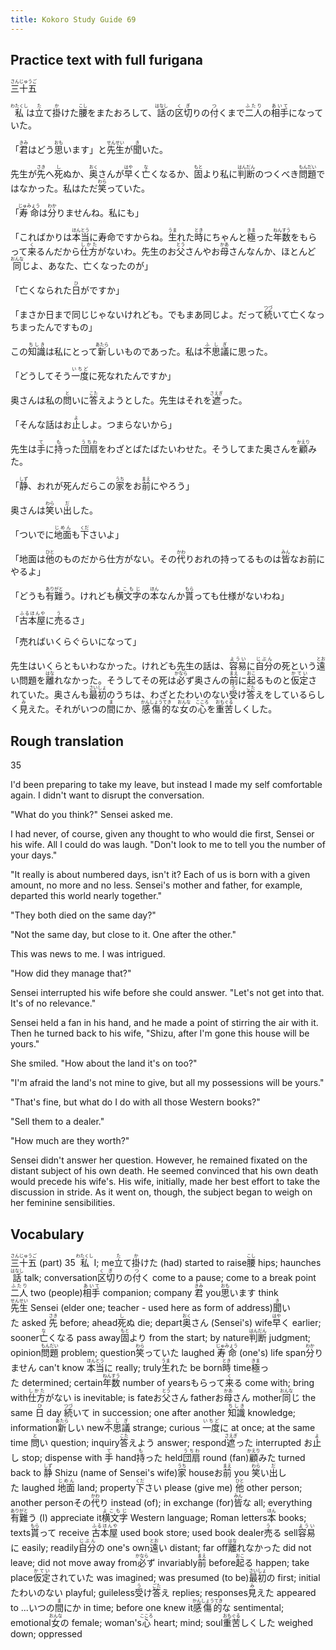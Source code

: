 ```yaml
---
title: Kokoro Study Guide 69
---
```


## Practice text with full furigana

<p>
<ruby><rb>三十五</rb><rt>さんじゅうご</rt></ruby>
</p>

<p>
<ruby><rb>私</rb><rt>わたくし</rt></ruby>は<ruby><rb>立</rb><rt>た</rt></ruby>て<ruby><rb>掛</rb><rt>か</rt></ruby>けた<ruby><rb>腰</rb><rt>こし</rt></ruby>をまたおろして、<ruby><rb>話</rb><rt>はなし</rt></ruby>の<ruby><rb>区切</rb><rt>くぎ</rt></ruby>りの<ruby><rb>付</rb><rt>つ</rt></ruby>くまで<ruby><rb>二人</rb><rt>ふたり</rt></ruby>の<ruby><rb>相手</rb><rt>あいて</rt></ruby>になっていた。
</p>

<p>
「<ruby><rb>君</rb><rt>きみ</rt></ruby>はどう<ruby><rb>思</rb><rt>おも</rt></ruby>います」と<ruby><rb>先生</rb><rt>せんせい</rt></ruby>が<ruby><rb>聞</rb><rt>き</rt></ruby>いた。
</p>

<p>
先生が<ruby><rb>先</rb><rt>さき</rt></ruby>へ<ruby><rb>死</rb><rt>し</rt></ruby>ぬか、<ruby><rb>奥</rb><rt>おく</rt></ruby>さんが<ruby><rb>早</rb><rt>はや</rt></ruby>く<ruby><rb>亡</rb><rt>な</rt></ruby>くなるか、<ruby><rb>固</rb><rt>もと</rt></ruby>より私に<ruby><rb>判断</rb><rt>はんだん</rt></ruby>のつくべき<ruby><rb>問題</rb><rt>もんだい</rt></ruby>ではなかった。私はただ<ruby><rb>笑</rb><rt>わら</rt></ruby>っていた。
</p>

<p>
「<ruby><rb>寿命</rb><rt>じゅみょう</rt></ruby>は<ruby><rb>分</rb><rt>わか</rt></ruby>りませんね。私にも」
</p>

<p>
「こればかりは<ruby><rb>本当</rb><rt>ほんとう</rt></ruby>に寿命ですからね。<ruby><rb>生</rb><rt>うま</rt></ruby>れた<ruby><rb>時</rb><rt>とき</rt></ruby>にちゃんと<ruby><rb>極</rb><rt>きま</rt></ruby>った<ruby><rb>年数</rb><rt>ねんすう</rt></ruby>をもらって<ruby><rb>来</rb><rt>く</rt></ruby>るんだから<ruby><rb>仕方</rb><rt>しかた</rt></ruby>がないわ。先生のお<ruby><rb>父</rb><rt>とう</rt></ruby>さんやお<ruby><rb>母</rb><rt>かあ</rt></ruby>さんなんか、ほとんど<ruby><rb>同</rb><rt>おんな</rt></ruby>じよ、あなた、亡くなったのが」
</p>

<p>
「亡くなられた<ruby><rb>日</rb><rt>ひ</rt></ruby>がですか」
</p>

<p>
「まさか日まで同じじゃないけれども。でもまあ同じよ。だって<ruby><rb>続</rb><rt>つづ</rt></ruby>いて亡くなっちまったんですもの」
</p>

<p>
この<ruby><rb>知識</rb><rt>ちしき</rt></ruby>は私にとって<ruby><rb>新</rb><rt>あたら</rt></ruby>しいものであった。私は<ruby><rb>不思議</rb><rt>ふしぎ</rt></ruby>に思った。
</p>

<p>
「どうしてそう<ruby><rb>一度</rb><rt>いちど</rt></ruby>に死なれたんですか」
</p>

<p>
奥さんは私の<ruby><rb>問</rb><rt>と</rt></ruby>いに<ruby><rb>答</rb><rt>こた</rt></ruby>えようとした。先生はそれを<ruby><rb>遮</rb><rt>さえぎ</rt></ruby>った。
</p>

<p>
「そんな話はお<ruby><rb>止</rb><rt>よ</rt></ruby>しよ。つまらないから」
</p>

<p>
先生は<ruby><rb>手</rb><rt>て</rt></ruby>に<ruby><rb>持</rb><rt>も</rt></ruby>った<ruby><rb>団扇</rb><rt>うちわ</rt></ruby>をわざとばたばたいわせた。そうしてまた奥さんを<ruby><rb>顧</rb><rt>かえり</rt></ruby>みた。
</p>

<p>
「<ruby><rb>静</rb><rt>しず</rt></ruby>、おれが死んだらこの<ruby><rb>家</rb><rt>うち</rt></ruby>をお<ruby><rb>前</rb><rt>まえ</rt></ruby>にやろう」
</p>

<p>
奥さんは<ruby><rb>笑</rb><rt>わら</rt></ruby>い<ruby><rb>出</rb><rt>だ</rt></ruby>した。
</p>

<p>
「ついでに<ruby><rb>地面</rb><rt>じめん</rt></ruby>も<ruby><rb>下</rb><rt>くだ</rt></ruby>さいよ」
</p>

<p>
「地面は<ruby><rb>他</rb><rt>ひと</rt></ruby>のものだから仕方がない。その<ruby><rb>代</rb><rt>かわ</rt></ruby>りおれの持ってるものは<ruby><rb>皆</rb><rt>みん</rt></ruby>なお前にやるよ」
</p>

<p>
「どうも<ruby><rb>有難</rb><rt>ありがと</rt></ruby>う。けれども<ruby><rb>横文字</rb><rt>よこもじ</rt></ruby>の<ruby><rb>本</rb><rt>ほん</rt></ruby>なんか<ruby><rb>貰</rb><rt>もら</rt></ruby>っても仕様がないわね」
</p>

<p>
「<ruby><rb>古本屋</rb><rt>ふるほんや</rt></ruby>に<ruby><rb>売</rb><rt>う</rt></ruby>るさ」
</p>

「売ればいくらぐらいになって」

<p>
先生はいくらともいわなかった。けれども先生の話は、<ruby><rb>容易</rb><rt>ようい</rt></ruby>に<ruby><rb>自分</rb><rt>じぶん</rt></ruby>の死という<ruby><rb>遠</rb><rt>とお</rt></ruby>い問題を<ruby><rb>離</rb><rt>はな</rt></ruby>れなかった。そうしてその死は<ruby><rb>必</rb><rt>かなら</rt></ruby>ず奥さんの<ruby><rb>前</rb><rt>まえ</rt></ruby>に<ruby><rb>起</rb><rt>おこ</rt></ruby>るものと<ruby><rb>仮定</rb><rt>かてい</rt></ruby>されていた。奥さんも<ruby><rb>最初</rb><rt>さいしょ</rt></ruby>のうちは、わざとたわいのない<ruby><rb>受</rb><rt>う</rt></ruby>け<ruby><rb>答</rb><rt>ごた</rt></ruby>えをしているらしく<ruby><rb>見</rb><rt>み</rt></ruby>えた。それがいつの<ruby><rb>間</rb><rt>ま</rt></ruby>にか、<ruby><rb>感傷的</rb><rt>かんしょうてき</rt></ruby>な<ruby><rb>女</rb><rt>おんな</rt></ruby>の<ruby><rb>心</rb><rt>こころ</rt></ruby>を<ruby><rb>重苦</rb><rt>おもぐる</rt></ruby>しくした。
</p>


## Rough translation

35

I'd been preparing to take my leave, but instead I made my self comfortable again. I didn't want to disrupt the conversation.

"What do you think?" Sensei asked me.

I had never, of course, given any thought to who would die first, Sensei or his wife. All I could do was laugh. "Don't look to me to tell you the number of your days."

"It really is about numbered days, isn't it? Each of us is born with a given amount, no more and no less. Sensei's mother and father, for example, departed this world nearly together."

"They both died on the same day?"

"Not the same day, but close to it. One after the other."

This was news to me. I was intrigued.

"How did they manage that?"

Sensei interrupted his wife before she could answer. "Let's not get into that. It's of no relevance."

Sensei held a fan in his hand, and he made a point of stirring the air with it. Then he turned back to his wife, "Shizu, after I'm gone this house will be yours."

She smiled. "How about the land it's on too?"

"I'm afraid the land's not mine to give, but all my possessions will be yours."

"That's fine, but what do I do with all those Western books?"

"Sell them to a dealer."

"How much are they worth?"

Sensei didn't answer her question. However, he remained fixated on the distant subject of his own death. He seemed convinced that his own death would precede his wife's. His wife, initially, made her best effort to take the discussion in stride. As it went on, though, the subject began to weigh on her feminine sensibilities.


## Vocabulary

<p>
<span class="vocabstudy"><ruby><rb>三十五</rb><rt>さんじゅうご</rt></ruby>&nbsp;(part) 35</span>
<span class="vocabstudy"><ruby><rb>私</rb><rt>わたくし</rt></ruby>&nbsp;I; me</span><span class="vocabstudy"><ruby><rb>立</rb><rt>た</rt></ruby>て<ruby><rb>掛</rb><rt>か</rt></ruby>けた&nbsp;(had) started to raise</span><span class="vocabstudy"><ruby><rb>腰</rb><rt>こし</rt></ruby>&nbsp;hips; haunches</span><span class="vocabstudy"><ruby><rb>話</rb><rt>はなし</rt></ruby>&nbsp;talk; conversation</span><span class="vocabstudy"><ruby><rb>区切</rb><rt>くぎ</rt></ruby>りの<ruby><rb>付</rb><rt>つ</rt></ruby>く&nbsp;come to a pause; come to a break point</span><span class="vocabstudy"><ruby><rb>二人</rb><rt>ふたり</rt></ruby>&nbsp;two (people)</span><span class="vocabstudy"><ruby><rb>相手</rb><rt>あいて</rt></ruby>&nbsp;companion; company</span>
<span class="vocabstudy"><ruby><rb>君</rb><rt>きみ</rt></ruby>&nbsp;you</span><span class="vocabstudy"><ruby><rb>思</rb><rt>おも</rt></ruby>います&nbsp;think</span><span class="vocabstudy"><ruby><rb>先生</rb><rt>せんせい</rt></ruby>&nbsp;Sensei (elder one; teacher - used here as form of address)</span><span class="vocabstudy"><ruby><rb>聞</rb><rt>き</rt></ruby>いた&nbsp;asked</span>
<span class="vocabstudy"><ruby><rb>先</rb><rt>さき</rt></ruby>&nbsp;before; ahead</span><span class="vocabstudy"><ruby><rb>死</rb><rt>し</rt></ruby>ぬ&nbsp;die; depart</span><span class="vocabstudy"><ruby><rb>奥</rb><rt>おく</rt></ruby>さん&nbsp;(Sensei's) wife</span><span class="vocabstudy"><ruby><rb>早</rb><rt>はや</rt></ruby>く&nbsp;earlier; sooner</span><span class="vocabstudy"><ruby><rb>亡</rb><rt>な</rt></ruby>くなる&nbsp;pass away</span><span class="vocabstudy"><ruby><rb>固</rb><rt>もと</rt></ruby>より&nbsp;from the start; by nature</span><span class="vocabstudy"><ruby><rb>判断</rb><rt>はんだん</rt></ruby>&nbsp;judgment; opinion</span><span class="vocabstudy"><ruby><rb>問題</rb><rt>もんだい</rt></ruby>&nbsp;problem; question</span><span class="vocabstudy"><ruby><rb>笑</rb><rt>わら</rt></ruby>っていた&nbsp;laughed</span>
<span class="vocabstudy"><ruby><rb>寿命</rb><rt>じゅみょう</rt></ruby>&nbsp;(one's) life span</span><span class="vocabstudy"><ruby><rb>分</rb><rt>わか</rt></ruby>りません&nbsp;can't know</span>
<span class="vocabstudy"><ruby><rb>本当</rb><rt>ほんとう</rt></ruby>に&nbsp;really; truly</span><span class="vocabstudy"><ruby><rb>生</rb><rt>うま</rt></ruby>れた&nbsp;be born</span><span class="vocabstudy"><ruby><rb>時</rb><rt>とき</rt></ruby>&nbsp;time</span><span class="vocabstudy"><ruby><rb>極</rb><rt>きま</rt></ruby>った&nbsp;determined; certain</span><span class="vocabstudy"><ruby><rb>年数</rb><rt>ねんすう</rt></ruby>&nbsp;number of years</span><span class="vocabstudy">もらって<ruby><rb>来</rb><rt>く</rt></ruby>る&nbsp;come with; bring with</span><span class="vocabstudy"><ruby><rb>仕方</rb><rt>しかた</rt></ruby>がない&nbsp;is inevitable; is fate</span><span class="vocabstudy">お<ruby><rb>父</rb><rt>とう</rt></ruby>さん&nbsp;father</span><span class="vocabstudy">お<ruby><rb>母</rb><rt>かあ</rt></ruby>さん&nbsp;mother</span><span class="vocabstudy"><ruby><rb>同</rb><rt>おんな</rt></ruby>じ&nbsp;the same</span>
<span class="vocabstudy"><ruby><rb>日</rb><rt>ひ</rt></ruby>&nbsp;day</span>
<span class="vocabstudy"><ruby><rb>続</rb><rt>つづ</rt></ruby>いて&nbsp;in succession; one after another</span>
<span class="vocabstudy"><ruby><rb>知識</rb><rt>ちしき</rt></ruby>&nbsp;knowledge; information</span><span class="vocabstudy"><ruby><rb>新</rb><rt>あたら</rt></ruby>しい&nbsp;new</span><span class="vocabstudy"><ruby><rb>不思議</rb><rt>ふしぎ</rt></ruby>&nbsp;strange; curious</span>
<span class="vocabstudy"><ruby><rb>一度</rb><rt>いちど</rt></ruby>に&nbsp;at once; at the same time</span>
<span class="vocabstudy"><ruby><rb>問</rb><rt>と</rt></ruby>い&nbsp;question; inquiry</span><span class="vocabstudy"><ruby><rb>答</rb><rt>こた</rt></ruby>えよう&nbsp;answer; respond</span><span class="vocabstudy"><ruby><rb>遮</rb><rt>さえぎ</rt></ruby>った&nbsp;interrupted</span>
<span class="vocabstudy">お<ruby><rb>止</rb><rt>よ</rt></ruby>し&nbsp;stop; dispense with</span>
<span class="vocabstudy"><ruby><rb>手</rb><rt>て</rt></ruby>&nbsp;hand</span><span class="vocabstudy"><ruby><rb>持</rb><rt>も</rt></ruby>った&nbsp;held</span><span class="vocabstudy"><ruby><rb>団扇</rb><rt>うちわ</rt></ruby>&nbsp;round (fan)</span><span class="vocabstudy"><ruby><rb>顧</rb><rt>かえり</rt></ruby>みた&nbsp;turned back to</span>
<span class="vocabstudy"><ruby><rb>静</rb><rt>しず</rt></ruby>&nbsp;Shizu (name of Sensei's wife)</span><span class="vocabstudy"><ruby><rb>家</rb><rt>うち</rt></ruby>&nbsp;house</span><span class="vocabstudy">お<ruby><rb>前</rb><rt>まえ</rt></ruby>&nbsp;you</span>
<span class="vocabstudy"><ruby><rb>笑</rb><rt>わら</rt></ruby>い<ruby><rb>出</rb><rt>だ</rt></ruby>した&nbsp;laughed</span>
<span class="vocabstudy"><ruby><rb>地面</rb><rt>じめん</rt></ruby>&nbsp;land; property</span><span class="vocabstudy"><ruby><rb>下</rb><rt>くだ</rt></ruby>さい&nbsp;please (give me)</span>
<span class="vocabstudy"><ruby><rb>他</rb><rt>ひと</rt></ruby>&nbsp;other person; another person</span><span class="vocabstudy">その<ruby><rb>代</rb><rt>かわ</rt></ruby>り&nbsp;instead (of); in exchange (for)</span><span class="vocabstudy"><ruby><rb>皆</rb><rt>みん</rt></ruby>な&nbsp;all; everything</span>
<span class="vocabstudy"><ruby><rb>有難</rb><rt>ありがと</rt></ruby>う&nbsp;(I) appreciate it</span><span class="vocabstudy"><ruby><rb>横文字</rb><rt>よこもじ</rt></ruby>&nbsp;Western language; Roman letters</span><span class="vocabstudy"><ruby><rb>本</rb><rt>ほん</rt></ruby>&nbsp;books; texts</span><span class="vocabstudy"><ruby><rb>貰</rb><rt>もら</rt></ruby>って&nbsp;receive</span>
<span class="vocabstudy"><ruby><rb>古本屋</rb><rt>ふるほんや</rt></ruby>&nbsp;used book store; used book dealer</span><span class="vocabstudy"><ruby><rb>売</rb><rt>う</rt></ruby>る&nbsp;sell</span>
<span class="vocabstudy"><ruby><rb>容易</rb><rt>ようい</rt></ruby>に&nbsp;easily; readily</span><span class="vocabstudy"><ruby><rb>自分</rb><rt>じぶん</rt></ruby>の&nbsp;one's own</span><span class="vocabstudy"><ruby><rb>遠</rb><rt>とお</rt></ruby>い&nbsp;distant; far off</span><span class="vocabstudy"><ruby><rb>離</rb><rt>はな</rt></ruby>れなかった&nbsp;did not leave; did not move away from</span><span class="vocabstudy"><ruby><rb>必</rb><rt>かなら</rt></ruby>ず&nbsp;invariably</span><span class="vocabstudy"><ruby><rb>前</rb><rt>まえ</rt></ruby>&nbsp;before</span><span class="vocabstudy"><ruby><rb>起</rb><rt>おこ</rt></ruby>る&nbsp;happen; take place</span><span class="vocabstudy"><ruby><rb>仮定</rb><rt>かてい</rt></ruby>されていた&nbsp;was imagined; was presumed (to be)</span><span class="vocabstudy"><ruby><rb>最初</rb><rt>さいしょ</rt></ruby>の&nbsp;first; initial</span><span class="vocabstudy">たわいのない&nbsp;playful; guileless</span><span class="vocabstudy"><ruby><rb>受</rb><rt>う</rt></ruby>け<ruby><rb>答</rb><rt>ごた</rt></ruby>え&nbsp;replies; responses</span><span class="vocabstudy"><ruby><rb>見</rb><rt>み</rt></ruby>えた&nbsp;appeared to ...</span><span class="vocabstudy">いつの<ruby><rb>間</rb><rt>ま</rt></ruby>にか&nbsp;in time; before one knew it</span><span class="vocabstudy"><ruby><rb>感傷的</rb><rt>かんしょうてき</rt></ruby>な&nbsp;sentimental; emotional</span><span class="vocabstudy"><ruby><rb>女</rb><rt>おんな</rt></ruby>の&nbsp;female; woman's</span><span class="vocabstudy"><ruby><rb>心</rb><rt>こころ</rt></ruby>&nbsp;heart; mind; soul</span><span class="vocabstudy"><ruby><rb>重苦</rb><rt>おもぐる</rt></ruby>しくした&nbsp;weighed down; oppressed</span>
</p>
